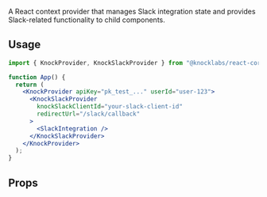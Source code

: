 A React context provider that manages Slack integration state and provides Slack-related functionality to child components.

## Usage

```jsx
import { KnockProvider, KnockSlackProvider } from "@knocklabs/react-core";

function App() {
  return (
    <KnockProvider apiKey="pk_test_..." userId="user-123">
      <KnockSlackProvider
        knockSlackClientId="your-slack-client-id"
        redirectUrl="/slack/callback"
      >
        <SlackIntegration />
      </KnockSlackProvider>
    </KnockProvider>
  );
}
```

## Props

<Attributes>
  <Attribute
    name="knockSlackClientId"
    type="string"
    description="The Slack client ID for your Knock Slack integration."
  />
  <Attribute
    name="redirectUrl"
    type="string"
    description="The URL to redirect to after Slack authentication."
  />
  <Attribute
    name="children"
    type="ReactNode"
    description="Child components that will have access to the Slack context."
  />
</Attributes>
